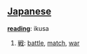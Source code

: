 == [[Japanese]] ==                             

'''[[reading]]''': ikusa

# [[戦]]: [[battle]], [[match]], [[war]]